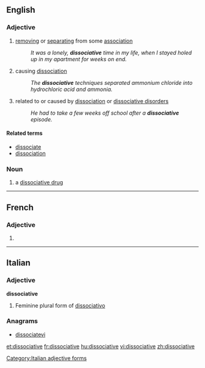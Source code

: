 ==English==

===Adjective===
{{head|en|adjective}}

# [[removing]] or [[separating]] from some [[association]]
#: ''It was a lonely, '''dissociative''' time in my life, when I stayed holed up in my apartment for weeks on end.''
# causing [[dissociation]]
#: ''The '''dissociative''' techniques separated ammonium chloride into hydrochloric acid and ammonia.''
# {{psychology}} related to or caused by [[dissociation]] or [[dissociative disorder]]s
#: ''He had to take a few weeks off school after a '''dissociative''' episode.''

====Related terms====

* [[dissociate]]
* [[dissociation]]

===Noun===
{{en-noun}}

# a [[dissociative drug]]

----

==French==

===Adjective===
{{fr-adj-form}} {{f}}

# {{form of|feminine|[[dissociatif]]|lang=fr}}

----

==Italian==

===Adjective===
'''dissociative''' {{f}}

# Feminine plural form of [[dissociativo]]

===Anagrams===
* [[dissociatevi#Italian|dissociatevi]]

[[Category:Italian adjective forms]]

[[et:dissociative]]
[[fr:dissociative]]
[[hu:dissociative]]
[[vi:dissociative]]
[[zh:dissociative]]